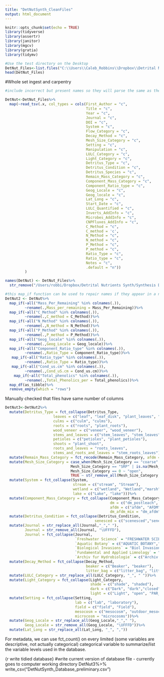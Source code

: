 ```yaml
---
title: "DetNutSynth_CleanFiles"
output: html_document
---
```


```r
knitr::opts_chunk$set(echo = TRUE)
library(tidyverse)
library(assertr)
library(janitor)
library(mgcv)
library(gratia)
library(tidymv)

```

```r
#Use the test directory on the Desktop
DetNut_Files<-list.files("C:\\Users\\Caleb_Robbins\\Dropbox\\Detrital Nutrients Synth\\Final Proofed Files", full.names = TRUE) #Obviously change this to where you need to
head(DetNut_Files)

```
#Whole set ingest and carpentry
```r

#include incorrect but present names so they will parse the same as the correctly named versions of those variables -essential for name repair later - spits lots of warnings by design

DetNut<-DetNut_Files%>%
  map(~read_tsv(.x, col_types = cols(First_Author = "c",
                                     Title = "c",
                                     Year = "c",
                                     Journal = "c",
                                     DOI = "c",
                                     System = "c",
                                     Flow_Category = "c",
                                     Decay_Method = "c",
                                     Mesh_Size_Category = "c",
                                     Setting = "c",
                                     Manipulation = "c",
                                     LULC_Category = "c",
                                     Light_Category = "c",
                                     Detritus_Type = "c",
                                     Detritus_Condition = "c",
                                     Detritus_Species = "c",
                                     Remain_Mass_Category = "c",
                                     Component_Mass_Category = "c",
                                     Component_Ratio_type = "c",
                                     Geog_Locale = "c",
                                     Geog_locale = "c",
                                     Lat_Long = "c",
                                     Start_Date = "c",
                                     LULC_Quantified = "c",
                                     Inverts_AddInfo = "c",
                                     Microbes_AddInfo = "c",
                                     CNPFluxes_AddInfo = "c",
                                     C_Method = "c",
                                     C_method = 'c',
                                     N_Method = "c",
                                     N_method = "c",
                                     P_Method = "c",
                                     P_method = "c",
                                     Ratio_Type = "c",
                                     Ratio_type = "c",
                                     Notes = "c",
                                     .default = "n"))
         )

names(DetNut) <- DetNut_Files%>%
  str_remove("/Users/robbi/Dropbox/Detrital Nutrients Synth/Synthesis Data txt Files/")


```



```r
#this map_if function can be used to repair names if they appear in a nested tibble
DetNut2 <- DetNut%>%
  map_if(~all("Mass_Per_Remaining" %in% colnames(.)), 
         ~rename(.,Mass_per_remaining = Mass_Per_Remaining))%>% 
  map_if(~all("C_Method" %in% colnames(.)), 
         ~rename(.,C_method = C_Method))%>%
  map_if(~all("N_Method" %in% colnames(.)), 
         ~rename(.,N_method = N_Method))%>%
  map_if(~all("P_Method" %in% colnames(.)), 
         ~rename(.,P_method = P_Method))%>%
  map_if(~all("Geog_locale" %in% colnames(.)), 
         ~rename(.,Geog_Locale = Geog_locale))%>%
  map_if(~all("Component_Ratio_type" %in% colnames(.)), 
         ~rename(.,Ratio_Type = Component_Ratio_type))%>%
   map_if(~all("Ratio_type" %in% colnames(.)), 
         ~rename(.,Ratio_Type = Ratio_type))%>%
   map_if(~all("Cond_us.cm" %in% colnames(.)), 
         ~rename(.,Cond_uS.cm = Cond_us.cm))%>%
    map_if(~all("Total_phenolics" %in% colnames(.)), 
         ~rename(.,Total_Phenolics_per = Total_phenolics))%>%
  map_df(as_tibble)%>%
  remove_empty(which = "rows")
```

Manually checked that files have same number of columns

```r

DetNut3<-DetNut2%>%
  mutate(Detritus_Type = fct_collapse(Detritus_Type, 
                      leaves = c("leaf", "leaf_disk", "plant_leaves", "leaves"),
                      culms = c("culm", "culms"),
                      roots = c("roots", "plant_roots"),
                      wood_veneer = c("veneer", "wood_veneer"),
                      stems_and_leaves = c("stem_leaves", "stem_leaves", "leaf_stem", "leaves_stem", "stems_leaves"),
                      petioles = c("petioles", "plant_petioles"),
                      shoots = "plant_shoot",
                      roots_and_leaves = "roots_leaves",
                      stems_and_roots_and_leaves = "stem_roots_leaves"))%>%
  mutate(Remain_Mass_Category = fct_recode(Remain_Mass_Category, afdm = "AFDM", dm = "DM"))%>%
  mutate(Mesh_Size_Category = case_when(Mesh_Size_Category == "coarse" | Mesh_Size_Category == "fine" | Mesh_Size_Category == "open" ~ Mesh_Size_Category,
                              Mesh_Size_Category == "SRP" | is.na(Mesh_Size_Category) ~ "NA",
                              Mesh_Size_Category == 0 ~ "open",
                              TRUE ~ str_remove_all(Mesh_Size_Category, " mm|mm|_mm| |_1|-")))%>%
  mutate(System = fct_collapse(System,
                               stream = c("stream", "Stream"),
                               wetland = c("wetland", "Wetland","marsh"),
                               lake = c("Lake", "lake")))%>%
  mutate(Component_Mass_Category = fct_collapse(Component_Mass_Category,
                                                dm = c("dm_postleach", "DM"),
                                                afdm = c("afdm", "AFDM", "afdm_postleach"),
                                                dm_afdm_mix = "dm_afdm"))%>%
  mutate(Detritus_Condition = fct_collapse(Detritus_Condition,
                                         senesced = c("scenesced","senescent")))%>%
  mutate(Journal = str_replace_all(Journal,"_"," "),
         Journal = str_remove_all(Journal, "\UFFFD"),
         Journal = fct_collapse(Journal, 
                                `Freshwater Science` = "FRESHWATER SCIENCE",
                                `Aquatic Botany` = c("AQUATIC BOTANY","AquaticBotany"),
                                `Biological Invasions` = "Biol Invasions",
                                `Fundamental and Applied Limnology` = "Fundamental and applied Limnology",
                                `Archiv fur Hydrobiologie` = c("Archiv fr Hydrobiologie", "Archiv Fr Hydrobiologie")))%>%
  mutate(Decay_Method = fct_collapse(Decay_Method, 
                                     beaker = c("Beaker", "beaker"),
                                     litter_bag = c("litter_bag", "litter_ bag", "litter_bags", "leaf_pack")))%>%
  mutate(LULC_Category = str_replace_all(LULC_Category, "_", " "))%>%
  mutate(Light_Category = fct_collapse(Light_Category, 
                                       shade = c("shade", "shaded"),
                                       dark = c("Dark", "dark","closed"),
                                       light = c("Light", "open", "PAR_only", "PAR_and_UVA", "PAR_UVA_UVB")))%>%
  mutate(Setting = fct_collapse(Setting, 
                                lab = c("lab", "laboratory"),
                                field = c("field", "Field"),
                                mesocosm = c("mesocosm", "outdoor_mesocosm"),
                                microcosm = "microcosms"))%>%
  mutate(Geog_Locale = str_replace_all(Geog_Locale,"_"," "),
         Geog_Locale = str_remove_all(Geog_Locale, "\UFFFD"))%>%
  mutate(Lat_Long = str_replace_all(Lat_Long, "_", ","))


```

For metadata, we can use fct_count() on every limited (some variables are descriptive, not actually categorical) categorical variable to summarize/list the variable levels used in the database.

{r write tidied database}
#write current version of database file - currently goes to computer working directory
DetNut3%>%
  write_csv("DetNutSynth_Database_preliminary.csv")




